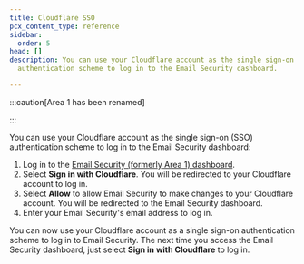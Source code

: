 ```yaml
---
title: Cloudflare SSO
pcx_content_type: reference
sidebar:
  order: 5
head: []
description: You can use your Cloudflare account as the single sign-on (SSO)
  authentication scheme to log in to the Email Security dashboard.

---
```



:::caution[Area 1 has been renamed]


<Render file="rename-area1-to-ces" />


:::

You can use your Cloudflare account as the single sign-on (SSO) authentication scheme to log in to the Email Security dashboard:

1. Log in to the [Email Security (formerly Area 1) dashboard](https://horizon.area1security.com/).
2. Select **Sign in with Cloudflare**. You will be redirected to your Cloudflare account to log in.
3. Select **Allow** to allow Email Security to make changes to your Cloudflare account. You will be redirected to the Email Security dashboard.
4. Enter your Email Security's email address to log in.

You can now use your Cloudflare account as a single sign-on authentication scheme to log in to Email Security. The next time you access the Email Security dashboard, just select **Sign in with Cloudflare** to log in.
